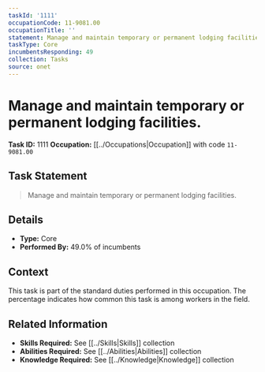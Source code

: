 ```yaml
---
taskId: '1111'
occupationCode: 11-9081.00
occupationTitle: ''
statement: Manage and maintain temporary or permanent lodging facilities.
taskType: Core
incumbentsResponding: 49
collection: Tasks
source: onet
---
```

# Manage and maintain temporary or permanent lodging facilities.

**Task ID:** 1111
**Occupation:** [[../Occupations|Occupation]] with code `11-9081.00`

## Task Statement

> Manage and maintain temporary or permanent lodging facilities.

## Details

- **Type:** Core
- **Performed By:** 49.0% of incumbents

## Context

This task is part of the standard duties performed in this occupation. The percentage indicates how common this task is among workers in the field.

## Related Information

- **Skills Required:** See [[../Skills|Skills]] collection
- **Abilities Required:** See [[../Abilities|Abilities]] collection
- **Knowledge Required:** See [[../Knowledge|Knowledge]] collection
